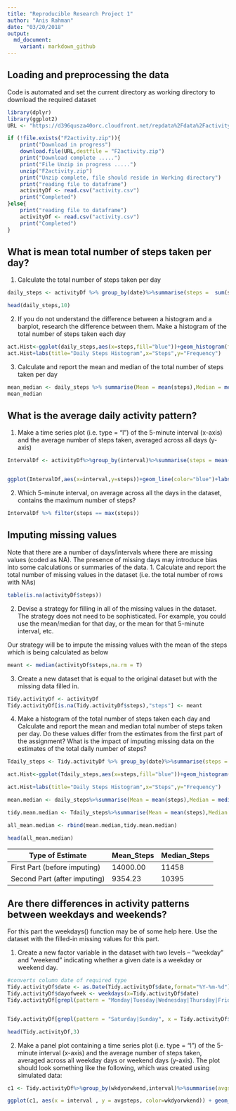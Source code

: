 ```yaml
---
title: "Reproducible Research Project 1"
author: "Anis Rahman"
date: "03/20/2018"
output:
  md_document:
    variant: markdown_github
---
```



## Loading and preprocessing the data

Code is automated and set the current directory as working directory 
to download the required dataset

```r
library(dplyr)
library(ggplot2)
URL <- "https://d396qusza40orc.cloudfront.net/repdata%2Fdata%2Factivity.zip"

if (!file.exists("F2activity.zip")){
    print("Download in progress")
    download.file(URL,destfile = "F2activity.zip")
    print("Download complete .....")
    print("File Unzip in progress .....")
    unzip("F2activity.zip")
    print("Unzip complete, file should reside in Working directory")
    print("reading file to dataframe")
    activityDf <- read.csv("activity.csv")
    print("Completed")
}else{
    print("reading file to dataframe")
    activityDf <- read.csv("activity.csv")
    print("Completed")
}

```

## What is mean total number of steps taken per day?

1. Calculate the total number of steps taken per day

```r
daily_steps <- activityDf %>% group_by(date)%>%summarise(steps =  sum(steps,na.rm = T))

head(daily_steps,10)

```

2. If you do not understand the difference between a histogram and a barplot, research the difference between them. Make a histogram of the total number of steps taken each day
```r

act.Hist<-ggplot(daily_steps,aes(x=steps,fill="blue"))+geom_histogram(fill="red",binwidth=500)
act.Hist+labs(title="Daily Steps Histogram",x="Steps",y="Frequency")

```
3. Calculate and report the mean and median of the total number of steps taken per day

```r
mean_median <- daily_steps %>% summarise(Mean = mean(steps),Median = median(steps))
mean_median

```
## What is the average daily activity pattern?

1. Make a time series plot (i.e. type = "l") of the 5-minute interval (x-axis) and the average number of steps taken, averaged across all days (y-axis)

```r
IntervalDf <- activityDf%>%group_by(interval)%>%summarise(steps = mean(steps,na.rm=T))


ggplot(IntervalDf,aes(x=interval,y=steps))+geom_line(color="blue")+labs(title = "Avg. Daily Steps", x = "Interval", y = "Avg. Steps/day")

```

2. Which 5-minute interval, on average across all the days in the dataset, contains the maximum number of steps?

```r
IntervalDf %>% filter(steps == max(steps))

```

## Imputing missing values

Note that there are a number of days/intervals where there are missing values (coded as NA). The presence of missing days may introduce bias into some calculations or summaries of the data.
1. Calculate and report the total number of missing values in the dataset (i.e. the total number of rows with NAs)

```r
table(is.na(activityDf$steps))

```

2. Devise a strategy for filling in all of the missing values in the dataset. The strategy does not need to be sophisticated. For example, you could use the mean/median for that day, or the mean for that 5-minute interval, etc.

Our strategy will be to impute the missing values with the mean of the steps which is being calculated as below

```r
meant <- median(activityDf$steps,na.rm = T)
```

3. Create a new dataset that is equal to the original dataset but with the missing data filled in.

```r
Tidy.activityDf <- activityDf
Tidy.activityDf[is.na(Tidy.activityDf$steps),"steps"] <- meant
```

4. Make a histogram of the total number of steps taken each day and Calculate and report the mean and median total number of steps taken per day. Do these values differ from the estimates from the first part of the assignment? What is the impact of imputing missing data on the estimates of the total daily number of steps?

```r
Tdaily_steps <- Tidy.activityDf %>% group_by(date)%>%summarise(steps =  sum(steps,na.rm = T))

act.Hist<-ggplot(Tdaily_steps,aes(x=steps,fill="blue"))+geom_histogram(fill="red",binwidth=500)

act.Hist+labs(title="Daily Steps Histogram",x="Steps",y="Frequency")

mean.median <- daily_steps%>%summarise(Mean = mean(steps),Median = median(steps))%>%mutate(DS= "Actual DS")

tidy.mean.median <- Tdaily_steps%>%summarise(Mean = mean(steps),Median = median(steps)) %>% mutate (DS = "Tidy DS")

all_mean.median <- rbind(mean.median,tidy.mean.median)

head(all_mean.median)


```
Type of Estimate | Mean_Steps | Median_Steps
--- | --- | ---
First Part (before imputing) | 14000.00 | 11458
Second Part (after imputing) | 9354.23 | 10395

## Are there differences in activity patterns between weekdays and weekends?

For this part the weekdays() function may be of some help here. Use the dataset with the filled-in missing values for this part.

1. Create a new factor variable in the dataset with two levels -- "weekday" and "weekend" indicating whether a given date is a weekday or weekend day.
```r
#converts column date of required type
Tidy.activityDf$date <- as.Date(Tidy.activityDf$date,format="%Y-%m-%d")
Tidy.activityDf$dayofweek <- weekdays(x=Tidy.activityDf$date)
Tidy.activityDf[grepl(pattern = "Monday|Tuesday|Wednesday|Thursday|Friday", x = Tidy.activityDf$dayofweek), "wkdyorwkend"] <- "weekday"


Tidy.activityDf[grepl(pattern = "Saturday|Sunday", x = Tidy.activityDf$dayofweek), "wkdyorwkend"] <- "weekend"

head(Tidy.activityDf,3)

```

2. Make a panel plot containing a time series plot (i.e. type = "l") of the 5-minute interval (x-axis) and the average number of steps taken, averaged across all weekday days or weekend days (y-axis). The plot should look something like the following, which was created using simulated data:

```r

c1 <- Tidy.activityDf%>%group_by(wkdyorwkend,interval)%>%summarise(avgsteps = mean(steps))

ggplot(c1, aes(x = interval , y = avgsteps, color=wkdyorwkend)) + geom_line() + labs(title = "Avg. Daily Steps by Daytype", x = "Interval", y = "No. of Steps") + facet_wrap(~c1$wkdyorwkend , ncol = 1, nrow=2)
```